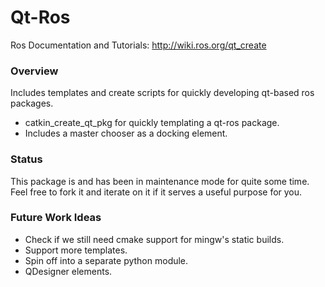 = Qt-Ros =

Ros Documentation and Tutorials: http://wiki.ros.org/qt_create

=== Overview ===

Includes templates and create scripts for quickly developing qt-based ros packages.

* catkin_create_qt_pkg for quickly templating a qt-ros package.
* Includes a master chooser as a docking element.

=== Status ===

This package is and has been in maintenance mode for quite some time. Feel free to fork it and iterate on it if it serves a useful purpose for you.

=== Future Work Ideas ===

* Check if we still need cmake support for mingw's static builds.
* Support more templates.
* Spin off into a separate python module.
* QDesigner elements.

